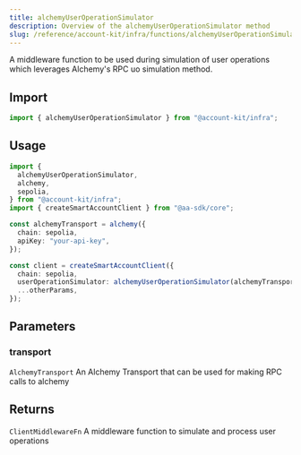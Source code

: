 ```yaml
---
title: alchemyUserOperationSimulator
description: Overview of the alchemyUserOperationSimulator method
slug: /reference/account-kit/infra/functions/alchemyUserOperationSimulator
---
```



A middleware function to be used during simulation of user operations which leverages Alchemy's RPC uo simulation method.

## Import

```ts
import { alchemyUserOperationSimulator } from "@account-kit/infra";
```

## Usage

```ts
import {
  alchemyUserOperationSimulator,
  alchemy,
  sepolia,
} from "@account-kit/infra";
import { createSmartAccountClient } from "@aa-sdk/core";

const alchemyTransport = alchemy({
  chain: sepolia,
  apiKey: "your-api-key",
});

const client = createSmartAccountClient({
  chain: sepolia,
  userOperationSimulator: alchemyUserOperationSimulator(alchemyTransport),
  ...otherParams,
});
```

## Parameters

### transport

`AlchemyTransport`
An Alchemy Transport that can be used for making RPC calls to alchemy

## Returns

`ClientMiddlewareFn`
A middleware function to simulate and process user operations
